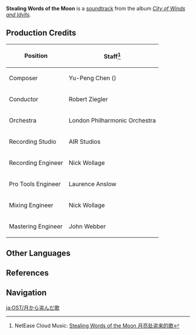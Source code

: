{{Soundtrack Infobox
|title          =
|image          = City of Winds and Idylls.png
|album          = City of Winds and Idylls
|disc           = 2
|number         = 35
|featured       =
|featured2      =
|featured3      =
|featured_disc  =
|featured_disc2 =
|featured_disc3 =
|youtube_id     = aeEkatw2Heg
|youtube_time   = 625
|spotify_id     = 3Jj40YprnsV3NRvbTLJoU7
|played_in      = Mondstadt; Emerald Peak
|during         = [[Mondstadt]] (Night), [[Emerald Peak]] (Night)
|domain         =
|previous       = Acquaintance (Statue of The Seven)
|next           = Wayfarer's Peace
}}
'''Stealing Words of the Moon''' is a [[soundtrack]] from the album ''[[City of Winds and Idylls]]''.

==Production Credits==
{| class="wikitable" style="text-align:left; height:0.5em"
! Position
! Staff<ref>NetEase Cloud Music: [https://music.163.com/#/song?id=1481390643 Stealing Words of the Moon 月亮处盗来的歌]</ref>
|-
! Composer
| Yu-Peng Chen ({{zh|陈致逸}})
|-
! Conductor
| Robert Ziegler
|-
! Orchestra
| London Philharmonic Orchestra
|-
! Recording Studio
| AIR Studios
|-
! Recording Engineer
| Nick Wollage
|-
! Pro Tools Engineer
| Laurence Anslow
|-
! Mixing Engineer
| Nick Wollage
|-
! Mastering Engineer
| John Webber
|}

==Other Languages==
{{Other Languages
|en      = Stealing Words of the Moon
|zhs     = 月亮处盗来的歌
|zhs_rm  = Yuèliàng Chù Dàolái de Gē
|zht     = 月亮處盜來的歌
|zht_rm  = Yuèliàng Chù Dàolái de Gē
|zh_tl   = 
|ja      = 月から盗んだ歌
|ja_rm   = Tsuki Kara Nusunda Uta
|ja_tl   = 
|tr      = 
|it      = 
}}

==References==
{{Reflist}}

==Navigation==
{{Soundtrack Navbox|City of Winds and Idylls}}

[[ja:OST/月から盗んだ歌]]